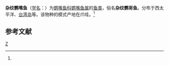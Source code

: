 {{Speciesbox 
| taxon = Scarus rivulatus
| authority = Valenciennes, 1840<ref name='id7851'>{{cite web| url =http://www.bioinfo.cn/db05/BjdwSpecies.php?action=view&id=7851| title =杂纹鹦嘴鱼| work =中国动物物种编目数据库| publisher =中国科学院微生物研究所| author =中国科学院动物研究所| accessdate =2009-04-16| deadurl =yes| archiveurl =https://web.archive.org/web/20160305054458/http://www.bioinfo.cn/db05/BjdwSpecies.php?action=view&id=7851| archivedate =2016-03-05}}</ref>
}}

'''杂纹鹦嘴鱼'''（[[学名|学名]]：{{lang|la|''Scarus rivulatus''}}）为[[鹦嘴鱼科|鹦嘴鱼科]][[鹦嘴鱼属|鹦嘴鱼属]]的[[鱼类|鱼类]]，俗名'''杂纹鹦哥鱼'''。分布于西太平洋、[[台湾岛|台湾岛]]等。该物种的模式产地在爪哇。<ref name='id7851'/>

== 参考文献 ==
{{reflist}}

{{Wikispecies|Scarus rivulatus}}
{{Taxonbar|from=Q3755564}}

[[Category:鹦嘴鱼属|Z]]


{{鱸形目小作品}}